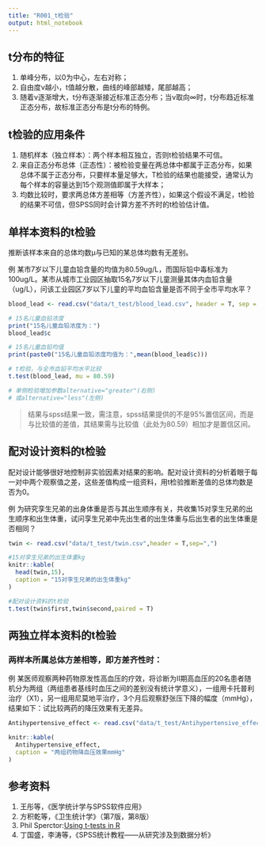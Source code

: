 ```yaml
---
title: "R001_t检验"
output: html_notebook
---
```


## t分布的特征

1. 单峰分布，以0为中心，左右对称；
2. 自由度ν越小，t值越分散，曲线的峰部越矮，尾部越高；
3. 随着ν逐渐增大，t分布逐渐接近标准正态分布；当ν取向∞时，t分布趋近标准正态分布，故标准正态分布是t分布的特例。

## t检验的应用条件

1. 随机样本（独立样本）：两个样本相互独立，否则t检验结果不可信。
2. 来自正态分布总体（正态性）：被检验变量在两总体中都属于正态分布，如果总体不属于正态分布，只要样本量足够大，T检验的结果也能接受，通常认为每个样本的容量达到15个观测值即属于大样本；
3. 均数比较时，要求两总体方差相等（方差齐性），如果这个假设不满足，t检验的结果不可信，但SPSS同时会计算方差不齐时的t检验估计值。

## 单样本资料的t检验

推断该样本来自的总体均数μ与已知的某总体均数有无差别。

例 某市7岁以下儿童血铅含量的均值为80.59ug/L，而国际铅中毒标准为100ug/L。某市从城市工业园区抽取15名7岁以下儿童测量其体内血铅含量（ug/L），问该工业园区7岁以下儿童的平均血铅含量是否不同于全市平均水平？

```r
blood_lead <- read.csv("data/t_test/blood_lead.csv", header = T, sep = ",")

# 15名儿童血铅浓度
print("15名儿童血铅浓度为：")
blood_lead$c

# 15名儿童血铅均值
print(paste0("15名儿童血铅浓度均值为：",mean(blood_lead$c)))

# t检验，与全市血铅平均水平比较
t.test(blood_lead, mu = 80.59)

# 单侧检验增加参数alternative="greater"(右侧)
# 或alternative="less"(左侧)
```

> 结果与spss结果一致，需注意，spss结果提供的不是95%置信区间，而是与比较值的差值，其结果需与比较值（此处为80.59）相加才是置信区间。

## 配对设计资料的t检验

配对设计能够很好地控制非实验因素对结果的影响。配对设计资料的分析着眼于每一对中两个观察值之差，这些差值构成一组资料，用t检验推断差值的总体均数是否为0。

例 为研究孪生兄弟的出身体重是否与其出生顺序有关，共收集15对孪生兄弟的出生顺序和出生体重，试问孪生兄弟中先出生者的出生体重与后出生者的出生体重是否相同？

```r
twin <- read.csv("data/t_test/twin.csv",header = T,sep=",")

#15对孪生兄弟的出生体重kg
knitr::kable(
  head(twin,15),
  caption = "15对孪生兄弟的出生体重kg"
)

```

```r
#配对设计资料的t检验
t.test(twin$first,twin$second,paired = T)

```

## 两独立样本资料的t检验
### 两样本所属总体方差相等，即方差齐性时：
例 某医师观察两种药物原发性高血压的疗效，将诊断为Ⅱ期高血压的20名患者随机分为两组（两组患者基线时血压之间的差别没有统计学意义），一组用卡托普利治疗（X1），另一组用尼莫地平治疗，3个月后观察舒张压下降的幅度（mmHg），结果如下：试比较两药的降压效果有无差异。

```r
Antihypertensive_effect <- read.csv("data/t_test/Antihypertensive_effect.csv",header = T,sep = ",")

knitr::kable(
  Antihypertensive_effect,
  caption = "两组药物降血压效果mmHg"
)
```







## 参考资料
1. 王彤等，《医学统计学与SPSS软件应用》
2. 方积乾等，《卫生统计学》（第7版，第8版）
3. Phil Sperctor:[Using t-tests in R](https://statistics.berkeley.edu/computing/r-t-tests) 
4. 丁国盛，李涛等，《SPSS统计教程——从研究涉及到数据分析》


